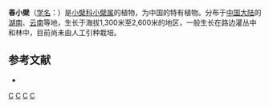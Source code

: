 {{Speciesbox 
| genus = Berberis
| species = vernalis
| authority = (Schneid.) Champerlain et [[胡启明|C. M. Hu]]
}}
'''春小檗'''（[[学名|学名]]：{{lang|la|''Berberis vernalis''}}）是[[小檗科|小檗科]][[小檗属|小檗属]]的植物，为中国的特有植物。分布于[[中国大陆|中国大陆]]的[[湖南|湖南]]、[[云南|云南]]等地，生长于海拔1,300米至2,600米的地区，一般生长在路边灌丛中和林中，目前尚未由人工引种栽培。

== 参考文献 ==
<div class="references-small">
* {{cite web| url =http://www.bioinfo.cn/db05/KmzwSpecies.php?action=view&id=1575| title =春小檗| work =《中国高等植物数据库全库》| publisher =中国科学院微生物研究所| author =昆明植物研究所| accessdate =2009-02-22| deadurl =yes| archiveurl =https://web.archive.org/web/20160305044820/http://www.bioinfo.cn/db05/KmzwSpecies.php?action=view&id=1575| archivedate =2016-03-05}}
</div>
{{Taxonbar|from=Q11088781}}

[[Category:小檗属|C]]
[[Category:中國特有植物|C]]
[[Category:湖南植物|C]]
[[Category:云南植物|C]]